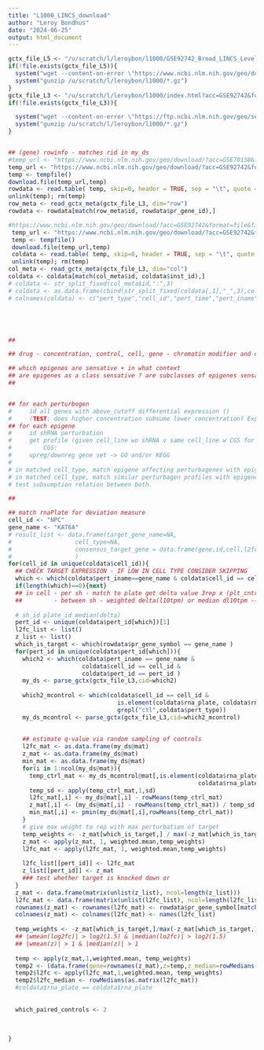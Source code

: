 ```yaml
---
title: "L1000_LINCS_download"
author: "Leroy Bondhus"
date: "2024-06-25"
output: html_document
---
```


```r

gctx_file_L5 <- "/u/scratch/l/leroybon/l1000/GSE92742_Broad_LINCS_Level5_COMPZ.MODZ_n473647x12328.gctx"
if(!file.exists(gctx_file_L5)){
  system("wget --content-on-error \"https://www.ncbi.nlm.nih.gov/geo/download/?acc=GSE92742&format=file&file=GSE92742%5FBroad%5FLINCS%5FLevel3%5FINF%5Fmlr12k%5Fn1319138x12328%2Egctx%2Egz\" -P /u/scratch/l/leroybon/l1000" )
  system("gunzip /u/scratch/l/leroybon/l1000/*.gz")
}
gctx_file_L3 <- "/u/scratch/l/leroybon/l1000/index.html?acc=GSE92742&format=file&file=GSE92742_Broad_LINCS_Level3_INF_mlr12k_n1319138x12328.gctx"
if(!file.exists(gctx_file_L3)){

  system("wget --content-on-error \"https://ftp.ncbi.nlm.nih.gov/geo/series/GSE92nnn/GSE92742/suppl/GSE92742%5FBroad%5FLINCS%5FLevel5%5FCOMPZ%2EMODZ%5Fn473647x12328%2Egctx%2Egz\" -P /u/scratch/l/leroybon/l1000" )
  system("gunzip /u/scratch/l/leroybon/l1000/*.gz")
}


## (gene) rowinfo - matches rid in my_ds
#temp_url <- "https://www.ncbi.nlm.nih.gov/geo/download/?acc=GSE70138&format=file&file=GSE70138%5FBroad%5FLINCS%5Fgene%5Finfo%5F2017%2D03%2D06%2Etxt%2Egz"
temp_url <- "https://www.ncbi.nlm.nih.gov/geo/download/?acc=GSE92742&format=file&file=GSE92742%5FBroad%5FLINCS%5Fgene%5Finfo%2Etxt%2Egz"
temp <- tempfile()
download.file(temp_url,temp)
rowdata <- read.table( temp, skip=0, header = TRUE, sep = "\t", quote = "")
unlink(temp); rm(temp)
row_meta <- read_gctx_meta(gctx_file_L3, dim="row")
rowdata <- rowdata[match(row_meta$id, rowdata$pr_gene_id),]

#https://www.ncbi.nlm.nih.gov/geo/download/?acc=GSE92742&format=file&file=GSE92742%5FBroad%5FLINCS%5Fpert%5Finfo%2Etxt%2Egz
 temp_url <- "https://www.ncbi.nlm.nih.gov/geo/download/?acc=GSE92742&format=file&file=GSE92742%5FBroad%5FLINCS%5Finst%5Finfo%2Etxt%2Egz"
 temp <- tempfile()
 download.file(temp_url,temp)
 coldata <- read.table( temp, skip=0, header = TRUE, sep = "\t", quote = "",fill=T)
 unlink(temp); rm(temp)
col_meta <- read_gctx_meta(gctx_file_L3, dim="col")
coldata <- coldata[match(col_meta$id, coldata$inst_id),]
# coldata <- str_split_fixed(col_meta$id,":",3)
# coldata <- as.data.frame(cbind(str_split_fixed(coldata[,1],"_",3),coldata[,2:3]))
# colnames(coldata) <- c("pert_type","cell_id","pert_time","pert_iname","num")





##
```


```r
## drug - concentration, control, cell, gene - chromatin modifier and other

## which epigenes are sensative + in what context
## are epigenes as a class sensative ? are subclasses of epigenes sensative ? ## perturbogen classes
## 


## for each perturbogen
#     id all genes with above_cutoff differential expression ()
#     (TEST: does higher concentration subsume lower concentration? Expect yes )
## for each epigene
#     id shRNA perturbation 
#     get profile (given cell_line wo shRNA v same cell_line w CGS for shRNA)
#         CGS: 
#     upreg/downreg gene set -> GO and/or KEGG
#     
# in matched cell_type, match epigene affecting perturbagenes with epigene consensus shRNA
# in matched cell_type, match similar perturbagen profiles with epigene consensus profile
# test subsumption relation between both.  


```

```r
## 

## match rnaPlate for deviation measure
cell_id <- "NPC"
gene_name <- "KAT6A"
# result_list <- data.frame(target_gene_name=NA,
#                  cell_type=NA,
#                  consensus_target_gene = data.frame(gene,id,cell,l2fc,pval,qval)
#                  )
for(cell_id in unique(coldata$cell_id)){
  ## CHECK TARGET EXPRESSION - IF LOW IN CELL TYPE CONSIDER SKIPPING
  which <- which(coldata$pert_iname==gene_name & coldata$cell_id == cell_id) 
  if(length(which)==0){next}
  ## in cell - per sh - match to plate get delta value 3rep x (plt_cntrl-plt_sh) delta(log10tpm) values
  ##         - between sh - weighted delta(l10tpm) or median dl10tpm -- only if delta target is consistent
  
  # sh_id plate_id median(delta)
  pert_id <- unique(coldata$pert_id[which])[1]
  l2fc_list <- list()
  z_list <- list()
  which_is_target <- which(rowdata$pr_gene_symbol == gene_name )
  for(pert_id in unique(coldata$pert_id[which])){
    which2 <- which(coldata$pert_iname == gene_name &
                     coldata$cell_id == cell_id &
                     coldata$pert_id == pert_id )
    my_ds <- parse_gctx(gctx_file_L3,cid=which2)
    
    which2_mcontrol <- which(coldata$cell_id == cell_id &
                               is.element(coldata$rna_plate, coldata$rna_plate[which2]) &
                               grepl("ctl",coldata$pert_type))
    my_ds_mcontrol <- parse_gctx(gctx_file_L3,cid=which2_mcontrol)
    
    
    ## estimate q-value via random sampling of controls 
    l2fc_mat <- as.data.frame(my_ds@mat)
    z_mat <- as.data.frame(my_ds@mat)
    min_mat <- as.data.frame(my_ds@mat)
    for(i in 1:ncol(my_ds@mat)){
      temp_ctrl_mat <- my_ds_mcontrol@mat[,is.element(coldata$rna_plate[which2_mcontrol],
                                                      coldata$rna_plate[which2[i]])]
      temp_sd <- apply(temp_ctrl_mat,1,sd)
      l2fc_mat[,i] <- my_ds@mat[,i] - rowMeans(temp_ctrl_mat)
      z_mat[,i] <- (my_ds@mat[,i] - rowMeans(temp_ctrl_mat)) / temp_sd
      min_mat[,i] <- pmin(my_ds@mat[,i],rowMeans(temp_ctrl_mat))
    }
    # give max weight to rep with max perturbation of target
    temp_weights <- -z_mat[which_is_target,] / max(-z_mat[which_is_target,])
    z_mat <- apply(z_mat, 1, weighted.mean,temp_weights)
    l2fc_mat <- apply(l2fc_mat, 1, weighted.mean,temp_weights)
    
    l2fc_list[[pert_id]] <- l2fc_mat
    z_list[[pert_id]] <- z_mat
    ### test whether target is knocked down or 
  }
  z_mat <- data.frame(matrix(unlist(z_list), ncol=length(z_list)))
  l2fc_mat <- data.frame(matrix(unlist(l2fc_list), ncol=length(l2fc_list)))
  rownames(z_mat) <- rownames(l2fc_mat) <- rowdata$pr_gene_symbol[match(names(l2fc_list[[1]]),rowdata$pr_gene_id)]
  colnames(z_mat) <- colnames(l2fc_mat) <- names(l2fc_list)
  
  temp_weights <- -z_mat[which_is_target,]/max(-z_mat[which_is_target,])
  ## |wmean(log2fc)| > log2(1.5) & |median(lo2fc)| > log2(1.5)
  ## |wmean(z)| > 1 & |median(z)| > 1
  
  temp <- apply(z_mat,1,weighted.mean, temp_weights)
  temp2 <- (data.frame(gene=rownames(z_mat),z=temp,z_median=rowMedians(as.matrix(z_mat))))
  temp2$l2fc <- apply(l2fc_mat,1,weighted.mean, temp_weights)
  temp2$l2fc_median <- rowMedians(as.matrix(l2fc_mat))
  #coldata$rna_plate == coldata$rna_plate 
  
  
  which_paired_controls <- 2
  
  
  
}

```
